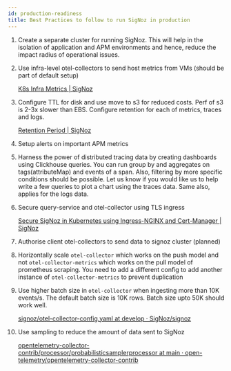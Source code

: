 ```yaml
---
id: production-readiness
title: Best Practices to follow to run SigNoz in production
---
```


<SigNozCloud />


1. Create a separate cluster for running SigNoz. This will help in the isolation of application and APM environments and hence, reduce the impact radius of operational issues.
2. Use infra-level otel-collectors to send host metrics from VMs (should be part of default setup) 
    
    [K8s Infra Metrics | SigNoz](https://signoz.io/docs/tutorial/kubernetes-infra-metrics/)
    
3. Configure TTL for disk and use move to s3 for reduced costs. Perf of s3 is 2-3x slower than EBS. Configure retention for each of metrics, traces and logs. 
    
    [Retention Period | SigNoz](https://signoz.io/docs/userguide/retention-period/)
    
4. Setup alerts on important APM metrics
5. Harness the power of distributed tracing data by creating dashboards using Clickhouse queries. You can run group by and aggregates on tags(attributeMap) and events of a span. Also, filtering by more specific conditions should be possible. Let us know if you would like us to help write a few queries to plot a chart using the traces data. Same also, applies for the logs data.
6. Secure query-service and otel-collector using TLS ingress
    
    [Secure SigNoz in Kubernetes using Ingress-NGINX and Cert-Manager | SigNoz](https://signoz.io/docs/tutorial/setting-up-tls-for-signoz/)
    
7. Authorise client otel-collectors to send data to signoz cluster (planned)
8. Horizontally scale `otel-collector` which works on the push model and not `otel-collector-metrics` which works on the pull model of prometheus scraping. You need to add a different config to add another instance of `otel-collector-metrics` to prevent duplication
9. Use higher batch size in `otel-collector` when ingesting more than 10K events/s. The default batch size is 10K rows. Batch size upto 50K should work well.
    
    [signoz/otel-collector-config.yaml at develop · SigNoz/signoz](https://github.com/SigNoz/signoz/blob/develop/deploy/docker/clickhouse-setup/otel-collector-config.yaml#L60)
    
10. Use sampling to reduce the amount of data sent to SigNoz
    
    [opentelemetry-collector-contrib/processor/probabilisticsamplerprocessor at main · open-telemetry/opentelemetry-collector-contrib](https://github.com/open-telemetry/opentelemetry-collector-contrib/tree/main/processor/probabilisticsamplerprocessor)
    

